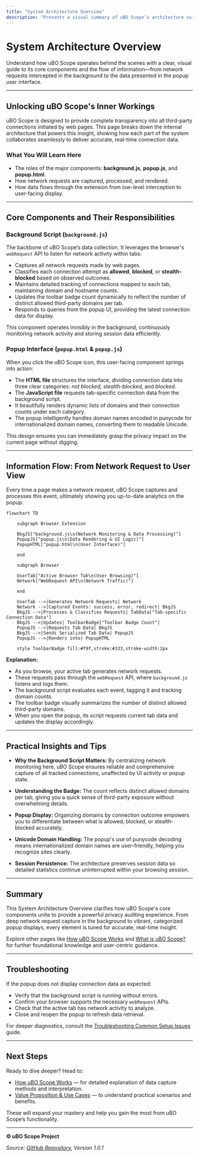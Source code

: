 ```yaml
---
title: "System Architecture Overview"
description: "Presents a visual summary of uBO Scope’s architecture using a mermaid diagram: from network request capture by background scripts, to UI rendering in the popup. Clarifies major components (background.js, popup.js, popup.html) and how information flows through the system."
---
```


# System Architecture Overview

Understand how uBO Scope operates behind the scenes with a clear, visual guide to its core components and the flow of information—from network requests intercepted in the background to the data presented in the popup user interface.

---

## Unlocking uBO Scope's Inner Workings

uBO Scope is designed to provide complete transparency into all third-party connections initiated by web pages. This page breaks down the internal architecture that powers this insight, showing how each part of the system collaborates seamlessly to deliver accurate, real-time connection data.

### What You Will Learn Here
- The roles of the major components: **background.js**, **popup.js**, and **popup.html**.
- How network requests are captured, processed, and rendered.
- How data flows through the extension from low-level interception to user-facing display.

---

## Core Components and Their Responsibilities

### Background Script (`background.js`)
The backbone of uBO Scope’s data collection. It leverages the browser's `webRequest` API to listen for network activity within tabs:

- Captures all network requests made by web pages.
- Classifies each connection attempt as **allowed**, **blocked**, or **stealth-blocked** based on observed outcomes.
- Maintains detailed tracking of connections mapped to each tab, maintaining domain and hostname counts.
- Updates the toolbar badge count dynamically to reflect the number of distinct allowed third-party domains per tab.
- Responds to queries from the popup UI, providing the latest connection data for display.

This component operates invisibly in the background, continuously monitoring network activity and storing session data efficiently.

### Popup Interface (`popup.html` & `popup.js`)
When you click the uBO Scope icon, this user-facing component springs into action:

- The **HTML file** structures the interface, dividing connection data into three clear categories: _not blocked_, _stealth-blocked_, and _blocked_.
- The **JavaScript file** requests tab-specific connection data from the background script.
- It beautifully renders dynamic lists of domains and their connection counts under each category.
- The popup intelligently handles domain names encoded in punycode for internationalized domain names, converting them to readable Unicode.

This design ensures you can immediately grasp the privacy impact on the current page without digging.

---

## Information Flow: From Network Request to User View

Every time a page makes a network request, uBO Scope captures and processes this event, ultimately showing you up-to-date analytics on the popup.

```mermaid
flowchart TD

    subgraph Browser Extension

    BkgJS["background.js\n(Network Monitoring & Data Processing)"]
    PopupJS["popup.js\n(Data Rendering & UI Logic)"]
    PopupHTML["popup.html\n(User Interface)"]

    end

    subgraph Browser

    UserTab["Active Browser Tab\n(User Browsing)"]
    Network["WebRequest API\n(Network Traffic)"]

    end

    UserTab -->|Generates Network Requests| Network
    Network -->|Captured Events: success, error, redirect| BkgJS
    BkgJS -->|Processes & Classifies Requests| TabData["Tab-specific Connection Data"]
    BkgJS -->|Updates| ToolbarBadge["Toolbar Badge Count"]
    PopupJS -->|Requests Tab Data| BkgJS
    BkgJS -->|Sends Serialized Tab Data| PopupJS
    PopupJS -->|Renders into| PopupHTML

    style ToolbarBadge fill:#f9f,stroke:#333,stroke-width:2px

```

**Explanation:**
- As you browse, your active tab generates network requests.
- These requests pass through the `webRequest` API, where `background.js` listens and logs them.
- The background script evaluates each event, tagging it and tracking domain counts.
- The toolbar badge visually summarizes the number of distinct allowed third-party domains.
- When you open the popup, its script requests current tab data and updates the display accordingly.

---

## Practical Insights and Tips

- **Why the Background Script Matters:** By centralizing network monitoring here, uBO Scope ensures reliable and comprehensive capture of all tracked connections, unaffected by UI activity or popup state.

- **Understanding the Badge:** The count reflects distinct allowed domains per tab, giving you a quick sense of third-party exposure without overwhelming details.

- **Popup Display:** Organizing domains by connection outcome empowers you to differentiate between what is allowed, blocked, or stealth-blocked accurately.

- **Unicode Domain Handling:** The popup's use of punycode decoding means internationalized domain names are user-friendly, helping you recognize sites clearly.

- **Session Persistence:** The architecture preserves session data so detailed statistics continue uninterrupted within your browsing session.

---

## Summary

This System Architecture Overview clarifies how uBO Scope's core components unite to provide a powerful privacy auditing experience. From deep network request capture in the background to vibrant, categorized popup displays, every element is tuned for accurate, real-time insight.

Explore other pages like [How uBO Scope Works](/overview/core-concepts-architecture/how-ubo-scope-works) and [What is uBO Scope?](/overview/introduction-core-value/what-is-ubo-scope) for further foundational knowledge and user-centric guidance.

---

## Troubleshooting

If the popup does not display connection data as expected:

- Verify that the background script is running without errors.
- Confirm your browser supports the necessary `webRequest` APIs.
- Check that the active tab has network activity to analyze.
- Close and reopen the popup to refresh data retrieval.

For deeper diagnostics, consult the [Troubleshooting Common Setup Issues](/getting-started/first-steps-usage-validation/troubleshooting-common-setup-issues) guide.

---

## Next Steps

Ready to dive deeper? Head to:

- [How uBO Scope Works](/overview/core-concepts-architecture/how-ubo-scope-works) — for detailed explanation of data capture methods and interpretation.
- [Value Proposition & Use Cases](/overview/introduction-core-value/value-proposition-use-cases) — to understand practical scenarios and benefits.

These will expand your mastery and help you gain the most from uBO Scope’s functionality.

---

**© uBO Scope Project**

_Source: [GitHub Repository](https://github.com/gorhill/uBO-Scope), Version 1.0.1_